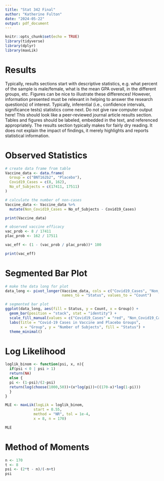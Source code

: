 ```yaml
---
title: "Stat 342 Final"
author: "Katherine Fulton"
date: "2024-05-22"
output: pdf_document
---
```


```r
knitr::opts_chunk$set(echo = TRUE)
library(tidyverse)
library(dplyr)
library(maxLik)
```

# **Results**

Typically, results sections start with descriptive statistics, e.g. what percent of the sample is male/female, what is the mean GPA overall, in the different groups, etc. Figures can be nice to illustrate these differences! However, information presented must be relevant in helping to answer the research question(s) of interest. Typically, inferential (i.e., confidence intervals, significance tests) statistics come next. Do not give raw computer output here! This should look like a peer-reviewed journal article results section. Tables and figures should be labeled, embedded in the text, and referenced appropriately. The results section typically makes for fairly dry reading. It does not explain the impact of findings, it merely highlights and reports statistical information. 

\begin{table}[h]
\centering
\caption{Vaccine Efficacy against Covid 19 at least 7 days after second dose in patients without evidence of infection}
\begin{tabular}{cccc}
Group & Covid-19 Cases & No. of subjects\\ \hline
BNT162b2 & 8 & 17,411 \\
Placebo & 162 & 17,511 \\ \hline
Total & 170 & 34,922 \\ \hline
\end{tabular}
\end{table}

# Observed Statistics
```r
# create data frame from table
Vaccine_data <- data.frame(
  Group = c("BNT162b2", "Placebo"),
  Covid19_Cases = c(8, 162),
  No_of_Subjects = c(17411, 17511)
)

# calculate the number of non-cases
Vaccine_data <- Vaccine_data %>%
  mutate(Non_Covid19_Cases = No_of_Subjects - Covid19_Cases)

print(Vaccine_data)

# observed vaccine efficacy
vac_prob <- 8 / 17411
plac_prob <- 162 / 17511

vac_eff <- (1 - (vac_prob / plac_prob))* 100

print(vac_eff)
```


# Segmented Bar Plot
```r
# make the data long for plot
data_long <- pivot_longer(Vaccine_data, cols = c("Covid19_Cases", "Non_Covid19_Cases"), 
                          names_to = "Status", values_to = "Count")

# segmented bar plot
ggplot(data_long, aes(fill = Status, y = Count, x = Group)) +
  geom_bar(position = "stack", stat = "identity") +
  scale_fill_manual(values = c("Covid19_Cases" = "red", "Non_Covid19_Cases" = "lightblue")) +
  labs(title = "Covid-19 Cases in Vaccine and Placebo Groups",
       x = "Group", y = "Number of Subjects", fill = "Status") +
  theme_minimal()
```

# Log Likelihood
```r
loglik_binom <- function(psi, x, n){
  if(psi < 0 | psi > 1)
  return(NA)
  else {
  pi <- (1-psi)/(2-psi)
  return(log(choose(1000,50))+(x*log(pi))+((170-x)*log(1-pi)))
  }
}

MLE <- maxLik(logLik = loglik_binom, 
             start = 0.55,
             method = "NR", tol = 1e-4,
             x = 8, n = 170)

MLE
```

# Method of Moments
```r
n <- 170
t <- 8
psi <- (2*t - n)/(-n+t)
psi
```



